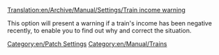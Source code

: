 [[Translation:en/Archive/Manual/Settings/Train income warning]]
[[Category:en/Patch Settings]]
[[Category:en/Manual/Trains]]

This option will present a warning if a train's income has been negative recently, to enable you to find out why and correct the situation.